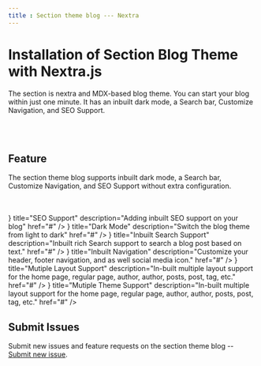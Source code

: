 ```yaml
---
title : Section theme blog --- Nextra
---
```


# Installation of Section Blog Theme with Nextra.js
The section is nextra and MDX-based blog theme. You can start your blog within just one minute. It has an inbuilt dark mode, a Search bar, Customize Navigation, and SEO Support.

<br />
<br />

## Feature
The section theme blog supports inbuilt dark mode, a Search bar, Customize Navigation, and SEO Support without extra configuration.

<br />
<br />


<Cards>
      <Card icon={<IconSeo />} title="SEO Support" description="Adding inbuilt  SEO support on your blog" href="#" />
      <Card icon={<IconMoon />} title="Dark Mode" description="Switch the blog theme from light to dark" href="#" />
      <Card icon={<IconCommand />} title="Inbuilt Search Support" description="Inbuilt rich Search support to search a blog post based on text." href="#" />
      <Card icon={<IconLayoutNavbar />} title="Inbuilt Navigation" description="Customize your header, footer navigation, and as well social media icon." href="#" />
      <Card icon={<IconLayout />} title="Mutiple Layout Support" description="In-built multiple layout support for the home page, regular page, author, author, posts, post, tag, etc." href="#" />
      <Card icon={<IconBrush />} title="Mutiple Theme Support" description="In-built multiple layout support for the home page, regular page, author, author, posts, post, tag, etc." href="#" />
</Cards>

## Submit Issues
Submit new issues and feature requests on the section theme blog -- [Submit new issue](https://github.com/frontendweb3/section-theme-blog/issues/new).